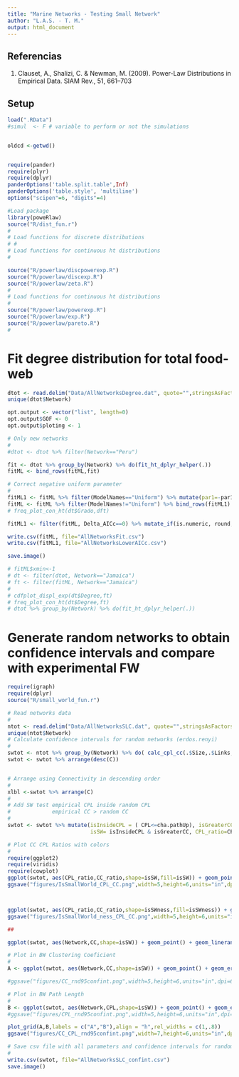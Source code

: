 ```yaml
---
title: "Marine Networks - Testing Small Network"
author: "L.A.S. - T. M."
output: html_document
---
```

## Referencias

1. Clauset, A., Shalizi, C. & Newman, M. (2009). Power-Law Distributions in Empirical Data. SIAM Rev., 51, 661–703

## Setup

```r
load(".RData")
#simul  <- F # variable to perform or not the simulations


oldcd <-getwd()


require(pander)
require(plyr)
require(dplyr)
panderOptions('table.split.table',Inf)
panderOptions('table.style', 'multiline')
options("scipen"=6, "digits"=4)

#Load package
library(poweRlaw) 
source("R/dist_fun.r")
# 
# Load functions for discrete distributions
# # 
# Load functions for continuous ht distributions
# 

source("R/powerlaw/discpowerexp.R")
source("R/powerlaw/discexp.R")
source("R/powerlaw/zeta.R")
# 
# Load functions for continuous ht distributions
# 
source("R/powerlaw/powerexp.R")
source("R/powerlaw/exp.R")
source("R/powerlaw/pareto.R")
#

```


# Fit degree distribution for total food-web

```r

dtot <- read.delim("Data/AllNetworksDegree.dat", quote="",stringsAsFactors = F)
unique(dtot$Network)

opt.output <- vector("list", length=0)
opt.output$GOF <- 0
opt.output$ploting <- 1

# Only new networks
#
#dtot <- dtot %>% filter(Network=="Peru")

fit <- dtot %>% group_by(Network) %>% do(fit_ht_dplyr_helper(.))
fitML <- bind_rows(fitML,fit)

# Correct negative uniform parameter
#
fitML1 <- fitML %>% filter(ModelNames=="Uniform") %>% mutate(par1=-par1)
fitML <- fitML %>% filter(ModelNames!="Uniform") %>% bind_rows(fitML1)
# freq_plot_con_ht(dt$Grado,dft)

fitML1 <- filter(fitML, Delta_AICc==0) %>% mutate_if(is.numeric, round, digits=4) 

write.csv(fitML, file="AllNetworksFit.csv")
write.csv(fitML1, file="AllNetworksLowerAICc.csv")

save.image()

# fitML$xmin<-1
# dt <- filter(dtot, Network=="Jamaica")
# ft <- filter(fitML, Network=="Jamaica")
# 
# cdfplot_displ_exp(dt$Degree,ft)
# freq_plot_con_ht(dt$Degree,ft)
# dtot %>% group_by(Network) %>% do(fit_ht_dplyr_helper(.))


```


# Generate random networks to obtain confidence intervals and compare with experimental FW


```r
require(igraph)
require(dplyr)
source("R/small_world_fun.r")

# Read networks data
#
ntot <- read.delim("Data/AllNetworksSLC.dat", quote="",stringsAsFactors = F)
unique(ntot$Network)
# Calculate confidence intervals for random networks (erdos.renyi)
#
swtot <- ntot %>% group_by(Network) %>% do( calc_cpl_cc(.$Size,.$Links,.$CPL,.$CC)) %>% inner_join(ntot) 
swtot <- swtot %>% arrange(desc(C))


# Arrange using Connectivity in descending order 
#
xlbl <-swtot %>% arrange(C) 
#
# Add SW test empirical CPL inside random CPL
#             empirical CC > random CC
#
swtot <- swtot %>% mutate(isInsideCPL = ( CPL<=cha.pathUp), isGreaterCC =( CC>clus.coefHigh),
                          isSW= isInsideCPL & isGreaterCC, CPL_ratio=CPL/cha.pathMean, CC_ratio=CC/clus.coefMean,isSWness=SWness>SWnessCI)  

# Plot CC CPL Ratios with colors 
#
require(ggplot2)
require(viridis)
require(cowplot)
ggplot(swtot, aes(CPL_ratio,CC_ratio,shape=isSW,fill=isSW)) + geom_point() + theme_bw()+  scale_colour_viridis(discrete = T) + scale_fill_viridis(discrete = T) + geom_text(aes(label=Network),check_overlap = TRUE,size=3,vjust=0,nudge_y = 0.03) +  theme(legend.position="bottom") + scale_shape_manual(values=c(21,25))+ ylab(expression(CC[Empirical]/CC[Random])) +  xlab(expression(CPL[Empirical]/CPL[Random]))
ggsave("figures/IsSmallWorld_CPL_CC.png",width=5,height=6,units="in",dpi=600)



ggplot(swtot, aes(CPL_ratio,CC_ratio,shape=isSWness,fill=isSWness)) + geom_point() + theme_bw()+  scale_colour_viridis(discrete = T) + scale_fill_viridis(discrete = T) + geom_text(aes(label=Network),check_overlap = TRUE,size=3,vjust=0,nudge_y = 0.03) +  theme(legend.position="bottom") + scale_shape_manual(values=c(21,25))+ ylab(expression(CC[Empirical]/CC[Random])) +  xlab(expression(CPL[Empirical]/CPL[Random]))
ggsave("figures/IsSmallWorld_ness_CPL_CC.png",width=5,height=6,units="in",dpi=600)

##

ggplot(swtot, aes(Network,CC,shape=isSW)) + geom_point() + geom_linerange(aes(ymin = clus.coefLow, ymax = clus.coefHigh)) +theme_bw()+coord_flip() + scale_shape_manual(values=c(21,25),guide=FALSE) + scale_colour_viridis(discrete = T,guide=FALSE)+ scale_x_discrete(limits=xlbl$Network) # + scale_y_log10()  

# Plot in BW Clustering Coeficient
#
A <- ggplot(swtot, aes(Network,CC,shape=isSW)) + geom_point() + geom_errorbar(aes(ymin = clus.coefLow, ymax = clus.coefHigh),width=0.1) +theme_bw()+coord_flip()+ scale_shape_manual(values=c(21,25),guide=FALSE) + scale_x_discrete(limits=xlbl$Network)  + theme(axis.title.y = element_blank())

#ggsave("figures/CC_rnd95confint.png",width=5,height=6,units="in",dpi=600)

# Plot in BW Path Length
#
B <- ggplot(swtot, aes(Network,CPL,shape=isSW)) + geom_point() + geom_errorbar(aes(ymin = cha.pathLow, ymax = cha.pathUp),width=0.1) +theme_bw()+coord_flip()  + scale_x_discrete(limits=xlbl$Network) + scale_shape_manual(values=c(21,25),guide=FALSE) + theme(axis.text.y = element_blank()) + xlab("")
#ggsave("figures/CPL_rnd95confint.png",width=5,height=6,units="in",dpi=600)

plot_grid(A,B,labels = c("A","B"),align = "h",rel_widths = c(1,.8))
ggsave("figures/CC_CPL_rnd95confint.png",width=7,height=6,units="in",dpi=600)

# Save csv file with all parameters and confidence intervals for random networks
#
write.csv(swtot, file="AllNetworksSLC_confint.csv")
save.image()
```


